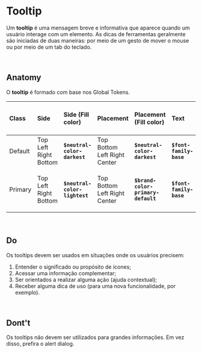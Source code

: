 # **Tooltip**

Um **tooltip** é uma mensagem breve e informativa que aparece quando um usuário interage com um elemento. As dicas de ferramentas geralmente são iniciadas de duas maneiras: por meio de um gesto de mover o mouse ou por meio de um tab do teclado.

<br />

## Anatomy

O **tooltip** é formado com base nos Global Tokens.

| Class   | Side                  | Side (Fill color)             | Placement                    | Placement (Fill color)             | Text                    | Text Weight                | Text Color                   | Border (Weight / Stroke Color)                              | Shadow Style                 | Exemplo   |
| :------ | :-------------------- | :---------------------------- | :--------------------------- | :--------------------------------- | :---------------------- | :------------------------- | :--------------------------- | :---------------------------------------------------------- | :--------------------------- | :-------- |
| Default | Top Left Right Bottom | **`$neutral-color-darkest`**  | Top Bottom Left Right Center | **`$neutral-color-darkest`**       | **`$font-family-base`** | **`$font-weight-regular`** | **`$standard-color-white`**  | **`$border-width-none`**                                    | none                         | _[embed]_ |
| Primary | Top Left Right Bottom | **`$neutral-color-lightest`** | Top Bottom Left Right Center | **`$brand-color-primary-default`** | **`$font-family-base`** | **`$font-weight-regular`** | **`$neutral-color-darkest`** | **`$border-width-thin`** **`$brand-color-primary-default`** | **`$shadow-primary-level1`** | _[embed]_ |

<br />

## Do

Os tooltips devem ser usados em situações onde os usuários precisem:

1. Entender o significado ou propósito de ícones;
2. Acessar uma informação complementar;
3. Ser orientados a realizar alguma ação (ajuda contextual);
4. Receber alguma dica de uso (para uma nova funcionalidade, por exemplo).

<br />

## Dont't

Os tooltips não devem ser utilizados para grandes informações. Em vez disso, prefira o alert dialog.
